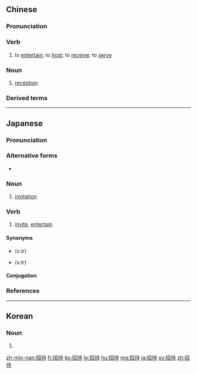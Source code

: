 ==Chinese==
{{zh-forms}}

===Pronunciation===
{{zh-pron
|m=zhāodài
|ma=Zh-zhaodài.ogg
|mn=qz:chiau-thǎi/tw,xm,zz:chiau-thāi/xm:chiau-tāi
|c=ziu1 doi6
|h=pfs=chêu-thai
|cat=v,n
}}

===Verb===
{{zh-verb}}

# to [[entertain]]; to [[host]]; to [[receive]]; to [[serve]]

===Noun===
{{zh-noun}}

# [[reception]]

===Derived terms===
{{zh-der|招待會|招待所}}

{{zh-cat|Elementary}}

----

==Japanese==
{{ja-kanjitab|しょう|たい|yomi=o}}

===Pronunciation===
{{ja-pron|yomi=o|しょうたい|acc=1|acc_ref=DJR,NHK}}

===Alternative forms===
* {{ja-l|請待}}

===Noun===
{{ja-noun|しょうたい|hhira=せうたい}}

# [[invitation]]

===Verb===
{{ja-verb-suru|しょうたい|hhira=せうたい}}

# [[invite]], [[entertain]]

====Synonyms====
* {{ja-r|誘う|さそ.う}} (''v.tr'')
* {{ja-r|招く|まねく}} (''v.tr'')

====Conjugation====
{{ja-suru|しょうたい}}

===References===
<references/>

----

==Korean==
{{ko-hanjatab}}

===Noun===
{{ko-noun|hj|hangeul=초대}}

# {{hanja form of|초대|[[invitation]]}}

[[zh-min-nan:招待]]
[[fr:招待]]
[[ko:招待]]
[[lo:招待]]
[[hu:招待]]
[[mg:招待]]
[[ja:招待]]
[[sv:招待]]
[[zh:招待]]